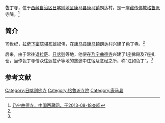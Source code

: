 {{Infobox Tibetan Buddhist monastery
|name = 色丁寺
|image =
|image size = 250px
|alt = 
|caption = 
|t=
|w=
|to = 
|ipa={{IPA|}}
|z=
|thdl=
|e=
|tc=色丁寺
|s=色丁寺
|p=
|m=
|k=
|pushpin_map = 
|latd =  | latm =  | lats =  | latNS = 
|longd=  | longm= | longs =| longEW = 
|iso_region = 
|map_caption = 
|mapsize = 
|location_country = 中国
|location = {{CHN}}[[西藏自治区|西藏自治区]][[日喀则地区|日喀则地区]][[康马县|康马县]][[康马镇|康马镇]]
|coordinates_display =
|founded_by = 雄奴伟
|date_founded =19世纪
|date_renovated =
|sect = [[格鲁派|格鲁派]]
|mather =
|children =
|dedicated_to = 
|tulku =
|head_lama = 
|head_mgh =
|no._of_monks = 
|architecture = 
|festivals =
|footnotes = 
}}

'''色丁寺'''，位于[[西藏自治区|西藏自治区]][[日喀则地区|日喀则地区]][[康马县|康马县]][[康马镇|康马镇]]朗达村，是一座[[藏传佛教|藏传佛教]][[格鲁派|格鲁派]]寺院。<ref name=zgxzwcy>[http://www.tibet.cn/newzt/rsxzzt/xzsm/200507/t20050705_40327.htm 乃宁曲德寺，中国西藏网，于2013-08-18查阅]</ref>

==简介==
19世纪，[[拉萨|拉萨]][[下密院|下密院]][[堪布|堪布]]雄奴伟，在[[康马县|康马县]][[康马镇|康马镇]]朗达村兴建了色丁寺。<ref name=zgxzwcy/>

后来，由于常往返[[拉萨|拉萨]]、[[日喀则|日喀则]]等地，他便在[[乃宁曲德寺|乃宁曲德寺]]兴建了1座佛殿及7座扎仓，当作色丁寺僧众往返拉萨等地的旅途中住宿及念经之所，称“江如色丁”。<ref name=zgxzwcy/>

==参考文献==
{{reflist}}

{{日喀则地标}}
[[Category:日喀则佛寺|Category:日喀则佛寺]]
[[Category:格魯派寺院|Category:格魯派寺院]]
[[Category:康马县|Category:康马县]]